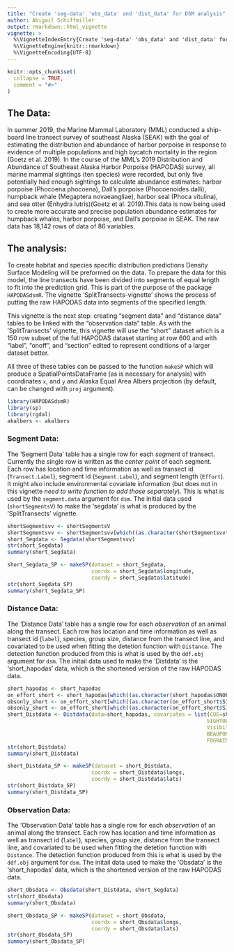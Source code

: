 ---
title: "Create 'seg-data' 'obs_data' and 'dist_data' for DSM analysis"
author: Abigail Schiffmiller
output: rmarkdown::html_vignette
vignette: >
  %\VignetteIndexEntry{Create 'seg-data' 'obs_data' and 'dist_data' for DSM analysis}
  %\VignetteEngine{knitr::rmarkdown}
  %\VignetteEncoding{UTF-8}
---

```{r, include = FALSE}
knitr::opts_chunk$set(
  collapse = TRUE,
  comment = "#>"
)
```

## The Data:

In summer 2019, the Marine Mammal Laboratory (MML) conducted a ship-board line transect survey of southeast Alaska (SEAK) with the goal of estimating the distribution and abundance of harbor porpoise in response to evidence of multiple populations and high bycatch mortality in the region (Goetz et al. 2019). In the course of the MML's 2019 Distribution and Abundance of Southeast Alaska Harbor Porpoise (HAPODAS) survey, all marine mammal sightings (ten species) were recorded, but only five potentially had enough sightings to calculate abundance estimates: harbor porpoise (Phocoena phocoena), Dall's porpoise (Phocoenoides dalli), humpback whale (Megaptera novaeangliae), harbor seal (Phoca vitulina), and sea otter (Enhydra lutris)(Goetz et al. 2019).This data is now being used to create more accurate and precise population abundance estimates for humpback whales, harbor porpoise, and Dall's porpoise in SEAK. The raw data has 18,142 rows of data of 86 variables.

## The analysis:

To create habitat and species specific distribution predictions Density Surface Modeling will be preformed on the data. To prepare the data for this model, the line transects have been divided into segments of equal length to fit into the prediction grid. This is part of the purpose of the package `HAPODASdsmR`. The vignette 'SplitTransects-vignette' shows the process of putting the raw HAPODAS data into segments of the specified length.

This vignette is the next step: creating "segment data" and "distance data" tables to be linked with the "observation data" table. As with the 'SplitTransects' vignette, this vignette will use the "short" dataset which is a 150 row subset of the full HAPODAS dataset starting at row 600 and with "label", "onoff", and "section" edited to represent conditions of a larger dataset better.

All three of these tables can be passed to the function `makeSP` which will produce a SpatialPointsDataFrame (as is necessary for analysis) with coordinates `x`, and `y` and Alaska Equal Area Albers projection (by default, can be changed with `proj` argument).

```{r setup}
library(HAPODASdsmR)
library(sp)
library(rgdal)
akalbers <- akalbers
```

### Segment Data:

The 'Segment Data' table has a single row for each *segment* of transect. Currently the single row is written as the *center point* of each segment. Each row has location and time information as well as transect id (`Transect.Label`), segment id (`Segment.Label`), and segment length (`Effort`). It might also include environmental covariate information (but does not in this vignette *need to write function to add those separately*). This is what is used by the `segment.data` argument for `dsm`. The initial data used (`shortSegmentsV`) to make the 'segdata' is what is produced by the 'SplitTransects' vignette.

```{r segdata}
shortSegmentsvv <- shortSegmentsV
shortSegmentsvv <- shortSegmentsvv[which((as.character(shortSegmentsvv$onoff) != "OFF")),]
short_Segdata <- Segdata(shortSegmentsvv)
str(short_Segdata)
summary(short_Segdata)
```

```{r segdata sp}
short_Segdata_SP <- makeSP(dataset = short_Segdata,
                           coordx = short_Segdata$longitude, 
                           coordy = short_Segdata$latitude)
str(short_Segdata_SP)
summary(short_Segdata_SP)
```

### Distance Data:

The 'Distance Data' table has a single row for each *observation* of an animal along the transect. Each row has location and time information as well as transect id (`label`), species, group size, distance from the transect line, and covariated to be used when fitting the detetion function with `Distance`. The detection function produced from this is what is used by the `ddf.obj` argument for `dsm`. The initail data used to make the 'Distdata' is the 'short_hapodas' data, which is the shortened version of the raw HAPODAS data.

```{r Distdata}
short_hapodas <- short_hapodas
on_effort_short <- short_hapodas[which((as.character(short_hapodas$ONOFF)) != "OFF"),]
obsonly_short <- on_effort_short[which((as.character(on_effort_short$SIGHTOBS)) != "999"),]
obsonly_short <- on_effort_short[which((as.character(on_effort_short$SIGHTOBS)) != "907"),]
short_Distdata <- Distdata(data=short_hapodas, covariates = list(CUE=short_hapodas$CUE,
                                                                SIGHTOBS=short_hapodas$SIGHTOBS,
                                                                Visibility=short_hapodas$Visibility,
                                                                BEAUFORT=short_hapodas$BEAUFORT,
                                                                FOGRAIN=short_hapodas$FOGRAIN))
str(short_Distdata)
summary(short_Distdata)
```

```{r Distdata sp}
short_Distdata_SP <- makeSP(dataset = short_Distdata,
                           coordx = short_Distdata$longs, 
                           coordy = short_Distdata$lats)
str(short_Distdata_SP)
summary(short_Distdata_SP)
```

### Observation Data:

The 'Observation Data' table has a single row for each *observation* of an animal along the transect. Each row has location and time information as well as transect id (`label`), species, group size, distance from the transect line, and covariated to be used when fitting the detetion function with `Distance`. The detection function produced from this is what is used by the `ddf.obj` argument for `dsm`. The initail data used to make the 'Obsdata' is the 'short_hapodas' data, which is the shortened version of the raw HAPODAS data.

```{r Obsdata}
short_Obsdata <- Obsdata(short_Distdata, short_Segdata)
str(short_Obsdata)
summary(short_Obsdata)
```

```{r Obsdata sp}
short_Obsdata_SP <- makeSP(dataset = short_Obsdata,
                           coordx = short_Obsdata$longs, 
                           coordy = short_Obsdata$lats)
str(short_Obsdata_SP)
summary(short_Obsdata_SP)
```
